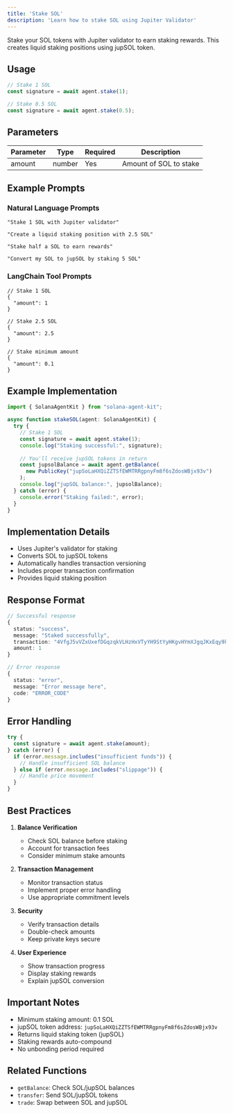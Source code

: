 ```yaml
---
title: 'Stake SOL'
description: 'Learn how to stake SOL using Jupiter Validator'
---
```


Stake your SOL tokens with Jupiter validator to earn staking rewards. This creates liquid staking positions using jupSOL token.

## Usage

```typescript
// Stake 1 SOL
const signature = await agent.stake(1);

// Stake 0.5 SOL
const signature = await agent.stake(0.5);
```

## Parameters

| Parameter | Type | Required | Description |
| --------- | ---- | -------- | ----------- |
| amount | number | Yes | Amount of SOL to stake |

## Example Prompts

### Natural Language Prompts
```text
"Stake 1 SOL with Jupiter validator"

"Create a liquid staking position with 2.5 SOL"

"Stake half a SOL to earn rewards"

"Convert my SOL to jupSOL by staking 5 SOL"
```

### LangChain Tool Prompts
```text
// Stake 1 SOL
{
  "amount": 1
}

// Stake 2.5 SOL
{
  "amount": 2.5
}

// Stake minimum amount
{
  "amount": 0.1
}
```

## Example Implementation

```typescript
import { SolanaAgentKit } from "solana-agent-kit";

async function stakeSOL(agent: SolanaAgentKit) {
  try {
    // Stake 1 SOL
    const signature = await agent.stake(1);
    console.log("Staking successful:", signature);
    
    // You'll receive jupSOL tokens in return
    const jupsolBalance = await agent.getBalance(
      new PublicKey("jupSoLaHXQiZZTSfEWMTRRgpnyFm8f6sZdosWBjx93v")
    );
    console.log("jupSOL balance:", jupsolBalance);
  } catch (error) {
    console.error("Staking failed:", error);
  }
}
```

## Implementation Details

- Uses Jupiter's validator for staking
- Converts SOL to jupSOL tokens
- Automatically handles transaction versioning
- Includes proper transaction confirmation
- Provides liquid staking position

## Response Format

```typescript
// Successful response
{
  status: "success",
  message: "Staked successfully",
  transaction: "4VfgJ5vVZxUxefDGqzqkVLHzHxVTyYH9StYyHKgvHYmXJgqJKxEqy9k4Rz9LpXrHF9kUZB7",
  amount: 1
}

// Error response
{
  status: "error",
  message: "Error message here",
  code: "ERROR_CODE"
}
```

## Error Handling

```typescript
try {
  const signature = await agent.stake(amount);
} catch (error) {
  if (error.message.includes("insufficient funds")) {
    // Handle insufficient SOL balance
  } else if (error.message.includes("slippage")) {
    // Handle price movement
  }
}
```

## Best Practices

1. **Balance Verification**
   - Check SOL balance before staking
   - Account for transaction fees
   - Consider minimum stake amounts

2. **Transaction Management**
   - Monitor transaction status
   - Implement proper error handling
   - Use appropriate commitment levels

3. **Security**
   - Verify transaction details
   - Double-check amounts
   - Keep private keys secure

4. **User Experience**
   - Show transaction progress
   - Display staking rewards
   - Explain jupSOL conversion

## Important Notes

- Minimum staking amount: 0.1 SOL
- jupSOL token address: `jupSoLaHXQiZZTSfEWMTRRgpnyFm8f6sZdosWBjx93v`
- Returns liquid staking token (jupSOL)
- Staking rewards auto-compound
- No unbonding period required

## Related Functions

- `getBalance`: Check SOL/jupSOL balances
- `transfer`: Send SOL/jupSOL tokens
- `trade`: Swap between SOL and jupSOL